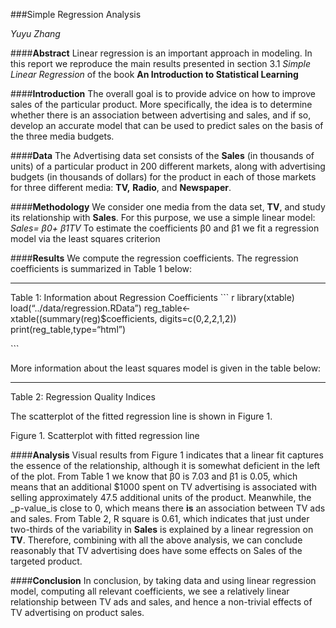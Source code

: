 

###Simple Regression Analysis
   
   _Yuyu Zhang_
  
####**Abstract**
   Linear regression is an important approach in modeling. In this report we reproduce the main results presented in section 3.1 _Simple Linear Regression_ of the book **An Introduction to Statistical Learning**

####**Introduction**
   The overall goal is to provide advice on how to improve sales of the particular product. More specifically,
the idea is to determine whether there is an association between advertising and sales, and if so, develop an
accurate model that can be used to predict sales on the basis of the three media budgets. 

####**Data**
  The Advertising data set consists of the **Sales** (in thousands of units) of a particular product in 200 different
markets, along with advertising budgets (in thousands of dollars) for the product in each of those markets for
three different media: **TV,** **Radio**, and **Newspaper**.

####**Methodology**
  We consider one media from the data set, **TV**, and study its relationship with **Sales**. For this purpose, we use
a simple linear model: 
	                    _Sales= β0+ β1TV_
  To estimate the coefficients β0 and β1 we fit a regression model via the least squares criterion

####**Results**
We compute the regression coefficients. The regression coefficients is summarized in Table 1 below:
<hr>
         Table 1: Information about Regression Coefficients
 ``` r
   library(xtable)
   load("../data/regression.RData")
   reg_table<-xtable((summary(reg)$coefficients, digits=c(0,2,2,1,2))
   print(reg_table,type="html")
   
```
  
   More information about the least squares model is given in the table below:
<hr>
          Table 2: Regression Quality Indices 
 
   The scatterplot of the fitted regression line is shown in Figure 1. 
       
          Figure 1. Scatterplot with fitted regression line 
     

####**Analysis**
  Visual results from Figure 1 indicates that a linear fit captures the essence of the relationship, although it is somewhat deficient in the left of the plot. 
   From Table 1 we know that β0 is 7.03 and β1 is 0.05, which means that an additional $1000 spent on TV advertising is associated with selling approximately 47.5 additional units of the product. Meanwhile, the _p-value_is close to 0, which means there **is** an association between TV ads and sales. 
    From Table 2, R square is 0.61, which indicates that just under two-thirds of the variability in **Sales** is explained by a linear regression on **TV**. Therefore, combining with all the above analysis, we can conclude reasonably that TV advertising does have some effects on Sales of the targeted product.
     
####**Conclusion**
   In conclusion, by taking data and using linear regression model, computing all relevant coefficients, we see a relatively linear relationship between TV ads and sales, and hence a non-trivial effects of TV advertising on product sales.
